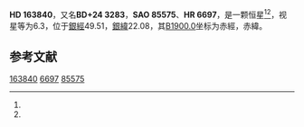 {{Starbox begin
| name = HD 163840
}}
{{Starbox observe
| epoch = [[J2000.0|J2000.0]]
| constell = {{星座名待查}}<ref name=SIMBAD>{{cite web
 | url=http://simbad.u-strasbg.fr/simbad/sim-id?Ident=HR+6697
 | title =Pulsating variable Star
 | publisher=Centre de Données astronomiques de Strasbourg
 | work=SIMBAD
 | accessdate=2012-07-13}}</ref><ref name=DATA>{{cite web
 | url=http://vizier.u-strasbg.fr/viz-bin/VizieR-5?-out.add=.&-source=5050&-corr=PK=HR&-out.max=9999&HR=6697
 | title=VizieR Detailed Page
 | accessdate=2012-07-13
 | archive-date=2019-02-16
 | archive-url=https://web.archive.org/web/20190216091328/http://vizier.u-strasbg.fr/viz-bin/VizieR-5?-out.add=.&-source=5050&-corr=PK=HR&-out.max=9999&HR=6697
 | dead-url=no
 }}</ref>
| 星官 = 
| ra = {{RA|17|57|14.3}}<ref name=SIMBAD /><ref name=DATA />
| dec = {{DEC|+23|59|45}}<ref name=SIMBAD /><ref name=DATA />
| appmag_v = 6.3<ref name=SIMBAD /><ref name=DATA />
}}
{{Starbox character
| class = G2V<ref name=SIMBAD /><ref name=DATA />
| b-v = 0.63<ref name=SIMBAD /><ref name=DATA />
| u-b = <ref name=SIMBAD /><ref name=DATA />
| r-i = <ref name=SIMBAD /><ref name=DATA />
| variable = 
}}
{{Starbox astrometry
| radial_v = 
| prop_mo_ra = -34
| parallax = 
| p_error = 
}}
{{Starbox catalog
| names =BD+24 3283，[[SAO星表|SAO]] 85575，[[HD星表|HD]] 163840，[[HR星表|HR]] 6697}}
{{Starbox reference |Simbad=HR+6697}}
{{Starbox end}}

'''HD 163840'''，又名'''BD+24 3283'''，'''SAO 85575'''、'''HR 6697'''，是一颗恒星<ref name=SIMBAD /><ref name=DATA />，视星等为6.3，位于[[銀道座標系|銀經]]49.51，[[銀道座標系|銀緯]]22.08，其[[B1900.0|B1900.0]]坐标为赤經{{RA|17|53|6.5}}，赤緯{{DEC|+24|22.08|20}}。

== 参考文献 ==
{{reflist}}

{{star-stub}}

[[Category:HD和HDE天體|163840]]
[[Category:HR天體|6697]]
[[Category:SAO天體|85575]]